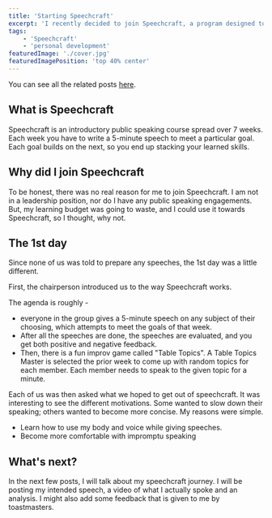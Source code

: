 ```yaml
---
title: 'Starting Speechcraft'
excerpt: 'I recently decided to join Speechcraft, a program designed to help develop public speaking skills'
tags:
    - 'Speechcraft'
    - 'personal development'
featuredImage: './cover.jpg'
featuredImagePosition: 'top 40% center'
---
```


You can see all the related posts [here](/tags/speechcraft).

## What is Speechcraft

Speechcraft is an introductory public speaking course spread over 7 weeks. Each week you have to write a 5-minute speech to meet a particular goal. Each goal builds on the next, so you end up stacking your learned skills.

## Why did I join Speechcraft

To be honest, there was no real reason for me to join Speechcraft. I am not in a leadership position, nor do I have any public speaking engagements. But, my learning budget was going to waste, and I could use it towards Speechcraft, so I thought, why not.

## The 1st day

Since none of us was told to prepare any speeches, the 1st day was a little different.

First, the chairperson introduced us to the way Speechcraft works.

The agenda is roughly -

-   everyone in the group gives a 5-minute speech on any subject of their choosing, which attempts to meet the goals of that week.
-   After all the speeches are done, the speeches are evaluated, and you get both positive and negative feedback.
-   Then, there is a fun improv game called "Table Topics". A Table Topics Master is selected the prior week to come up with random topics for each member. Each member needs to speak to the given topic for a minute.

Each of us was then asked what we hoped to get out of speechcraft. It was interesting to see the different motivations. Some wanted to slow down their speaking; others wanted to become more concise. My reasons were simple.

-   Learn how to use my body and voice while giving speeches.
-   Become more comfortable with impromptu speaking

## What's next?

In the next few posts, I will talk about my speechcraft journey. I will be posting my intended speech, a video of what I actually spoke and an analysis. I might also add some feedback that is given to me by toastmasters.

